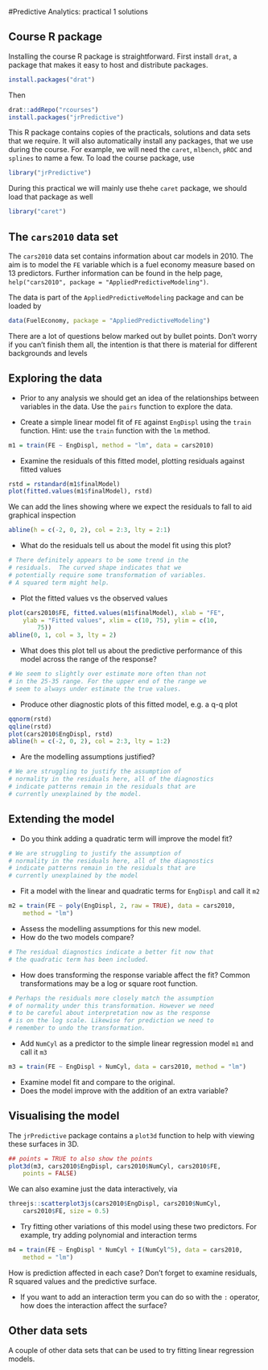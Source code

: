 #Predictive Analytics: practical 1 solutions

## Course R package

Installing the course R package is straightforward. First install `drat`, a package that makes it easy to host and distribute packages.


```r
install.packages("drat")
```


\noindent Then


```r
drat::addRepo("rcourses")
install.packages("jrPredictive")
```


\noindent This R package contains copies of the practicals, solutions and data sets that we require. It will also automatically install any packages, that we use during the course. For example, we will need the `caret`, `mlbench`, `pROC` and `splines` to name a few. To load the course package, use


```r
library("jrPredictive")
```


\noindent During this practical we will mainly use thehe `caret` package, we should load that package as well


```r
library("caret")
```



## The `cars2010` data set

The `cars2010` data set contains information about car models in $2010$. The aim is to model the `FE` variable which is a fuel economy measure based on $13$ predictors. Further information can be found in the help page, `help("cars2010", package = "AppliedPredictiveModeling")`.

The data is part of the `AppliedPredictiveModeling` package and can be loaded by


```r
data(FuelEconomy, package = "AppliedPredictiveModeling")
```



\noindent There are a lot of questions below marked out by bullet points. Don't worry if you can't finish them all, the intention
is that there is material for different backgrounds and levels

## Exploring the data



- Prior to any analysis we should get an idea of the relationships between variables in the data. Use the `pairs` function to explore the data.


- Create a simple linear model fit of `FE` against `EngDispl` using the `train` function. Hint: use the `train` function with the `lm` method.



```r
m1 = train(FE ~ EngDispl, method = "lm", data = cars2010)
```

- Examine the residuals of this fitted model, plotting residuals against fitted values

```r
rstd = rstandard(m1$finalModel)
plot(fitted.values(m1$finalModel), rstd)
```



\noindent We can add the lines showing where we expect the residuals to fall to aid graphical inspection


```r
abline(h = c(-2, 0, 2), col = 2:3, lty = 2:1)
```



- What do the residuals tell us about the model fit using this plot?


```r
# There definitely appears to be some trend in the
# residuals.  The curved shape indicates that we
# potentially require some transformation of variables.
# A squared term might help.
```

- Plot the fitted values vs the observed values


```r
plot(cars2010$FE, fitted.values(m1$finalModel), xlab = "FE",
    ylab = "Fitted values", xlim = c(10, 75), ylim = c(10,
        75))
abline(0, 1, col = 3, lty = 2)
```



- What does this plot tell us about the predictive performance of this model across the range of the response?


```r
# We seem to slightly over estimate more often than not
# in the 25-35 range. For the upper end of the range we
# seem to always under estimate the true values.
```


- Produce other diagnostic plots of this fitted model, e.g. a q-q plot


```r
qqnorm(rstd)
qqline(rstd)
plot(cars2010$EngDispl, rstd)
abline(h = c(-2, 0, 2), col = 2:3, lty = 1:2)
```


- Are the modelling assumptions justified?


```r
# We are struggling to justify the assumption of
# normality in the residuals here, all of the diagnostics
# indicate patterns remain in the residuals that are
# currently unexplained by the model.
```




## Extending the model


- Do you think adding a quadratic term will improve the model fit?


```r
# We are struggling to justify the assumption of
# normality in the residuals here, all of the diagnostics
# indicate patterns remain in the residuals that are
# currently unexplained by the model
```



- Fit a model with the linear and quadratic terms for `EngDispl` and call it `m2`



```r
m2 = train(FE ~ poly(EngDispl, 2, raw = TRUE), data = cars2010,
    method = "lm")
```




- Assess the modelling assumptions for this new model.
- How do the two models compare?


```r
# The residual diagnostics indicate a better fit now that
# the quadratic term has been included.
```



- How does transforming the response variable affect the fit? Common transformations may be a log or square root function.


```r
# Perhaps the residuals more closely match the assumption
# of normality under this transformation. However we need
# to be careful about interpretation now as the response
# is on the log scale. Likewise for prediction we need to
# remember to undo the transformation.
```


- Add `NumCyl` as a predictor to the simple linear regression model `m1` and call it `m3`


```r
m3 = train(FE ~ EngDispl + NumCyl, data = cars2010, method = "lm")
```


- Examine model fit and compare to the original.
- Does the model improve with the addition of an extra variable?



## Visualising the model

The `jrPredictive` package contains a `plot3d` function to help with viewing these surfaces in 3D.


```r
## points = TRUE to also show the points
plot3d(m3, cars2010$EngDispl, cars2010$NumCyl, cars2010$FE,
    points = FALSE)
```


\noindent We can also examine just the data interactively, via

```r
threejs::scatterplot3js(cars2010$EngDispl, cars2010$NumCyl,
    cars2010$FE, size = 0.5)
```

- Try fitting other variations of this model using these two predictors. For example, try adding polynomial and interaction terms
```r
m4 = train(FE ~ EngDispl * NumCyl + I(NumCyl^5), data = cars2010,
    method = "lm")
```
How is prediction affected in each case? Don't forget to examine residuals, R squared values and the predictive surface.

- If you want to add an interaction term you can do so with the `:` operator, how does the interaction affect the surface?



## Other data sets

A couple of other data sets that can be used to try fitting linear regression models.
\begin{table}[!h]

  \begin{tabular}{@{} lll @{}}
  \hline
  Data set & Package & Response \\
  \hline
  diamonds         & `ggplot2` & price \\
  Wage             & `ISLR`    & wage \\
  BostonHousing    & `mlbench` & medv \\
  \hline
  \end{tabular}
\end{table}

<!-- \end{document} -->



